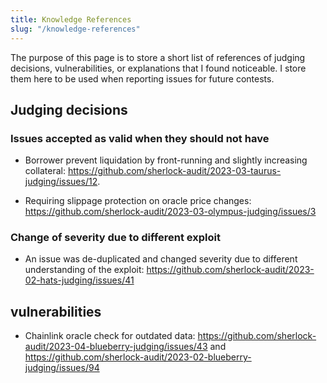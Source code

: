 ```yaml
---
title: Knowledge References
slug: "/knowledge-references"
---
```


The purpose of this page is to store a short list of references of judging decisions, vulnerabilities, or explanations that I found noticeable.
I store them here to be used when reporting issues for future contests.

## Judging decisions

### Issues accepted as valid when they should not have

- Borrower prevent liquidation by front-running and slightly increasing collateral: https://github.com/sherlock-audit/2023-03-taurus-judging/issues/12.

- Requiring slippage protection on oracle price changes: https://github.com/sherlock-audit/2023-03-olympus-judging/issues/3

### Change of severity due to different exploit

- An issue was de-duplicated and changed severity due to different understanding of the exploit: https://github.com/sherlock-audit/2023-02-hats-judging/issues/41

## vulnerabilities

- Chainlink oracle check for outdated data: https://github.com/sherlock-audit/2023-04-blueberry-judging/issues/43 and https://github.com/sherlock-audit/2023-02-blueberry-judging/issues/94


